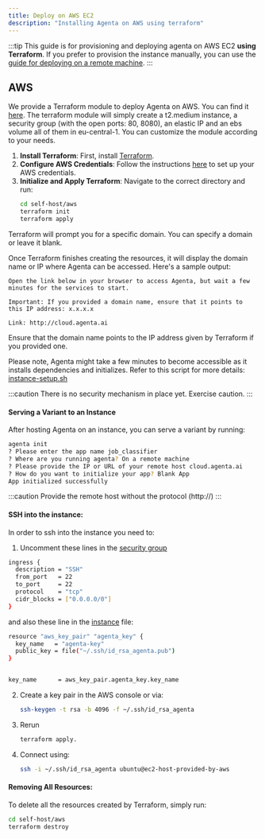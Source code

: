 ```yaml
---
title: Deploy on AWS EC2
description: "Installing Agenta on AWS using terraform"
---
```


:::tip
This guide is for provisioning and deploying agenta on AWS EC2 **using Terraform**. If you prefer to provision the instance manually, you can use the [guide for deploying on a remote machine](/self-host/host-remotely/).
:::

## AWS

We provide a Terraform module to deploy Agenta on AWS. You can find it [here](https://github.com/Agenta-AI/agenta/tree/main/self-host/aws).
The terraform module will simply create a t2.medium instance, a security group (with the open ports: 80, 8080), an elastic IP and an ebs volume all of them in eu-central-1.
You can customize the module according to your needs.

1. **Install Terraform**: First, install [Terraform](https://developer.hashicorp.com/terraform/tutorials/aws-get-started/install-cli).
2. **Configure AWS Credentials**: Follow the instructions [here](https://docs.aws.amazon.com/cli/latest/userguide/cli-chap-configure.html) to set up your AWS credentials.
3. **Initialize and Apply Terraform**: Navigate to the correct directory and run:
   ```bash
   cd self-host/aws
   terraform init
   terraform apply
   ```

Terraform will prompt you for a specific domain. You can specify a domain or leave it blank.

Once Terraform finishes creating the resources, it will display the domain name or IP where Agenta can be accessed. Here's a sample output:

```
Open the link below in your browser to access Agenta, but wait a few minutes for the services to start.

Important: If you provided a domain name, ensure that it points to this IP address: x.x.x.x

Link: http://cloud.agenta.ai
```

Ensure that the domain name points to the IP address given by Terraform if you provided one.

Please note, Agenta might take a few minutes to become accessible as it installs dependencies and initializes. Refer to this script for more details: [instance-setup.sh](https://github.com/Agenta-AI/agenta/blob/main/self-host/aws/instance-setup.sh)

:::caution
There is no security mechanism in place yet. Exercise caution.
:::

#### Serving a Variant to an Instance

After hosting Agenta on an instance, you can serve a variant by running:

```bash
agenta init
? Please enter the app name job_classifier
? Where are you running agenta? On a remote machine
? Please provide the IP or URL of your remote host cloud.agenta.ai
? How do you want to initialize your app? Blank App
App initialized successfully
```

:::caution
Provide the remote host without the protocol (http://)
:::

#### SSH into the instance:

In order to ssh into the instance you need to:

1. Uncomment these lines in the [security group](https://github.com/Agenta-AI/agenta/blob/main/self-host/aws/agenta_instance_sg.tf)

```bash
ingress {
  description = "SSH"
  from_port   = 22
  to_port     = 22
  protocol    = "tcp"
  cidr_blocks = ["0.0.0.0/0"]
}
```

and also these line in the [instance](https://github.com/Agenta-AI/agenta/blob/main/self-host/aws/agenta_instance.tf) file:

```bash
resource "aws_key_pair" "agenta_key" {
  key_name   = "agenta-key"
  public_key = file("~/.ssh/id_rsa_agenta.pub")
}


key_name      = aws_key_pair.agenta_key.key_name
```

2. Create a key pair in the AWS console or via:

   ```bash
   ssh-keygen -t rsa -b 4096 -f ~/.ssh/id_rsa_agenta
   ```

3. Rerun

   ```bash
   terraform apply.
   ```

4. Connect using:
   ```bash
   ssh -i ~/.ssh/id_rsa_agenta ubuntu@ec2-host-provided-by-aws
   ```

#### Removing All Resources:

To delete all the resources created by Terraform, simply run:

```bash
cd self-host/aws
terraform destroy
```
